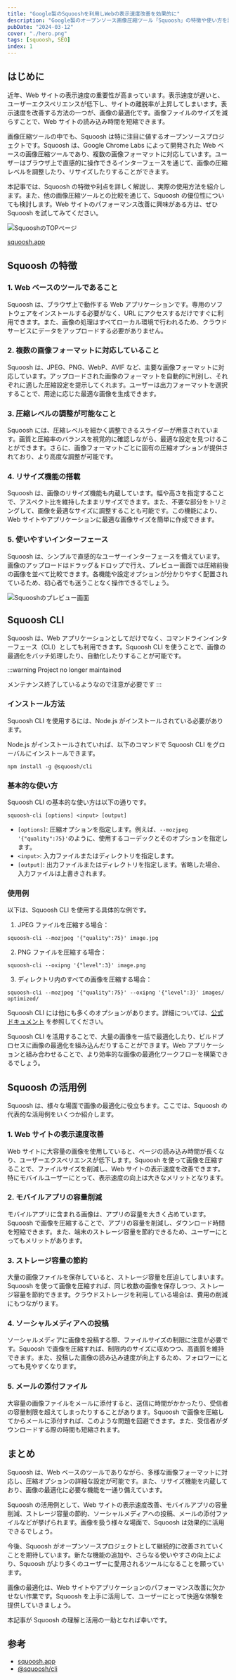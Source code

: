 ```yaml
---
title: "Google製のSquooshを利用しWebの表示速度改善を効果的に"
description: "Google製のオープンソース画像圧縮ツール「Squoosh」の特徴や使い方を詳しく解説。Web版とCLI版の両方を紹介し、Webサイトの表示速度改善やアプリの容量削減などの活用例も提示。画像最適化に役立つSquooshの魅力に迫ります。"
pubDate: "2024-03-12"
cover: "./hero.png"
tags: [squoosh, SEO]
index: 1
---
```


## はじめに

近年、Web サイトの表示速度の重要性が高まっています。表示速度が遅いと、ユーザーエクスペリエンスが低下し、サイトの離脱率が上昇してしまいます。表示速度を改善する方法の一つが、画像の最適化です。画像ファイルのサイズを減らすことで、Web サイトの読み込み時間を短縮できます。

画像圧縮ツールの中でも、Squoosh は特に注目に値するオープンソースプロジェクトです。Squoosh は、Google Chrome Labs によって開発された Web ベースの画像圧縮ツールであり、複数の画像フォーマットに対応しています。ユーザーはブラウザ上で直感的に操作できるインターフェースを通じて、画像の圧縮レベルを調整したり、リサイズしたりすることができます。

本記事では、Squoosh の特徴や利点を詳しく解説し、実際の使用方法を紹介します。また、他の画像圧縮ツールとの比較を通じて、Squoosh の優位性についても検討します。Web サイトのパフォーマンス改善に興味がある方は、ぜひ Squoosh を試してみてください。

![SquooshのTOPページ](./squoosh.webp)

[squoosh.app](https://squoosh.app/)

## Squoosh の特徴

### 1. Web ベースのツールであること

Squoosh は、ブラウザ上で動作する Web アプリケーションです。専用のソフトウェアをインストールする必要がなく、URL にアクセスするだけですぐに利用できます。また、画像の処理はすべてローカル環境で行われるため、クラウドサービスにデータをアップロードする必要がありません。

### 2. 複数の画像フォーマットに対応していること

Squoosh は、JPEG、PNG、WebP、AVIF など、主要な画像フォーマットに対応しています。アップロードされた画像のフォーマットを自動的に判別し、それぞれに適した圧縮設定を提示してくれます。ユーザーは出力フォーマットを選択することで、用途に応じた最適な画像を生成できます。

### 3. 圧縮レベルの調整が可能なこと

Squoosh には、圧縮レベルを細かく調整できるスライダーが用意されています。画質と圧縮率のバランスを視覚的に確認しながら、最適な設定を見つけることができます。さらに、画像フォーマットごとに固有の圧縮オプションが提供されており、より高度な調整が可能です。

### 4. リサイズ機能の搭載

Squoosh は、画像のリサイズ機能も内蔵しています。幅や高さを指定することで、アスペクト比を維持したままリサイズできます。また、不要な部分をトリミングして、画像を最適なサイズに調整することも可能です。この機能により、Web サイトやアプリケーションに最適な画像サイズを簡単に作成できます。

### 5. 使いやすいインターフェース

Squoosh は、シンプルで直感的なユーザーインターフェースを備えています。画像のアップロードはドラッグ＆ドロップで行え、プレビュー画面では圧縮前後の画像を並べて比較できます。各機能や設定オプションが分かりやすく配置されているため、初心者でも迷うことなく操作できるでしょう。

![Squooshのプレビュー画面](./squoosh-preview.webp)

## Squoosh CLI

Squoosh は、Web アプリケーションとしてだけでなく、コマンドラインインターフェース（CLI）としても利用できます。Squoosh CLI を使うことで、画像の最適化をバッチ処理したり、自動化したりすることが可能です。

:::warning
Project no longer maintained

メンテナンス終了しているようなので注意が必要です
:::

### インストール方法

Squoosh CLI を使用するには、Node.js がインストールされている必要があります。

Node.js がインストールされていれば、以下のコマンドで Squoosh CLI をグローバルにインストールできます。

```
npm install -g @squoosh/cli
```

### 基本的な使い方

Squoosh CLI の基本的な使い方は以下の通りです。

```
squoosh-cli [options] <input> [output]
```

- `[options]`: 圧縮オプションを指定します。例えば、`--mozjpeg '{"quality":75}'`のように、使用するコーデックとそのオプションを指定します。
- `<input>`: 入力ファイルまたはディレクトリを指定します。
- `[output]`: 出力ファイルまたはディレクトリを指定します。省略した場合、入力ファイルは上書きされます。

### 使用例

以下は、Squoosh CLI を使用する具体的な例です。

1. JPEG ファイルを圧縮する場合：

```
squoosh-cli --mozjpeg '{"quality":75}' image.jpg
```

2. PNG ファイルを圧縮する場合：

```
squoosh-cli --oxipng '{"level":3}' image.png
```

3. ディレクトリ内のすべての画像を圧縮する場合：

```
squoosh-cli --mozjpeg '{"quality":75}' --oxipng '{"level":3}' images/ optimized/
```

Squoosh CLI には他にも多くのオプションがあります。詳細については、[公式ドキュメント](https://www.npmjs.com/package/@squoosh/cli) を参照してください。

Squoosh CLI を活用することで、大量の画像を一括で最適化したり、ビルドプロセスに画像の最適化を組み込んだりすることができます。Web アプリケーションと組み合わせることで、より効率的な画像の最適化ワークフローを構築できるでしょう。

## Squoosh の活用例

Squoosh は、様々な場面で画像の最適化に役立ちます。ここでは、Squoosh の代表的な活用例をいくつか紹介します。

### 1. Web サイトの表示速度改善

Web サイトに大容量の画像を使用していると、ページの読み込み時間が長くなり、ユーザーエクスペリエンスが低下します。Squoosh を使って画像を圧縮することで、ファイルサイズを削減し、Web サイトの表示速度を改善できます。特にモバイルユーザーにとって、表示速度の向上は大きなメリットとなります。

### 2. モバイルアプリの容量削減

モバイルアプリに含まれる画像は、アプリの容量を大きく占めています。Squoosh で画像を圧縮することで、アプリの容量を削減し、ダウンロード時間を短縮できます。また、端末のストレージ容量を節約できるため、ユーザーにとってもメリットがあります。

### 3. ストレージ容量の節約

大量の画像ファイルを保存していると、ストレージ容量を圧迫してしまいます。Squoosh を使って画像を圧縮すれば、同じ枚数の画像を保存しつつ、ストレージ容量を節約できます。クラウドストレージを利用している場合は、費用の削減にもつながります。

### 4. ソーシャルメディアへの投稿

ソーシャルメディアに画像を投稿する際、ファイルサイズの制限に注意が必要です。Squoosh で画像を圧縮すれば、制限内のサイズに収めつつ、高画質を維持できます。また、投稿した画像の読み込み速度が向上するため、フォロワーにとっても見やすくなります。

### 5. メールの添付ファイル

大容量の画像ファイルをメールに添付すると、送信に時間がかかったり、受信者の容量制限を超えてしまったりすることがあります。Squoosh で画像を圧縮してからメールに添付すれば、このような問題を回避できます。また、受信者がダウンロードする際の時間も短縮されます。

## まとめ

Squoosh は、Web ベースのツールでありながら、多様な画像フォーマットに対応し、圧縮オプションの詳細な設定が可能です。また、リサイズ機能を内蔵しており、画像の最適化に必要な機能を一通り備えています。

Squoosh の活用例として、Web サイトの表示速度改善、モバイルアプリの容量削減、ストレージ容量の節約、ソーシャルメディアへの投稿、メールの添付ファイルなどが挙げられます。画像を扱う様々な場面で、Squoosh は効果的に活用できるでしょう。

今後、Squoosh がオープンソースプロジェクトとして継続的に改善されていくことを期待しています。新たな機能の追加や、さらなる使いやすさの向上により、Squoosh がより多くのユーザーに愛用されるツールになることを願っています。

画像の最適化は、Web サイトやアプリケーションのパフォーマンス改善に欠かせない作業です。Squoosh を上手に活用して、ユーザーにとって快適な体験を提供していきましょう。

本記事が Squoosh の理解と活用の一助となれば幸いです。

## 参考

- [squoosh.app](https://squoosh.app/)
- [@squoosh/cli](https://www.npmjs.com/package/@squoosh/cli)
